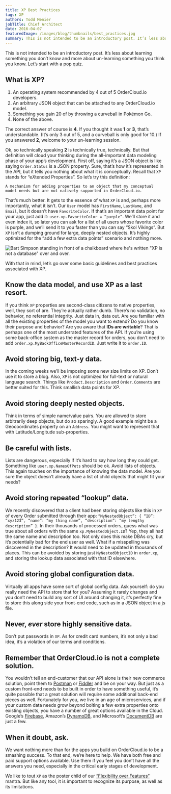 ```yaml
---
title: XP Best Practices
tags: XP
authors: Todd Menier
jobTitle: Chief Architect
date: 2016-04-07
featuredImage: /images/blog/thumbnails/best_practices.jpg
summary: This is not intended to be an introductory post. It’s less about learning something you don’t know and more about un-learning something you think you know.
---
```


This is not intended to be an introductory post. It’s less about learning something you don’t know and more about un-learning something you think you know.
Let’s start with a pop quiz.

## What is XP?

1. An operating system recommended by 4 out of 5 OrderCloud.io developers.
2. An arbitrary JSON object that can be attached to any OrderCloud.io model.
3. Something you gain 20 of by throwing a curveball in Pokémon Go.
4. None of the above.

The correct answer of course is **4**. If you thought it was **1** or **3**, that’s understandable. (It’s only 3 out of 5, and a curveball is only good for 10.) If you answered **2**, welcome to your un-learning session.

Ok, so technically speaking **2** is technically true, technically. But that definition will cloud your thinking during the all-important data modeling phase of your app’s development. First off, saying it’s a JSON object is like saying `Order.Status` is a JSON property. Sure, that’s how it’s represented in the API, but it tells you nothing about what it is conceptually. Recall that `XP` stands for “e*X*tended Properties”. So let’s try this definition:

    A mechanism for adding properties to an object that my conceptual model needs but are not natively supported in OrderCloud.io.

That’s much better. It gets to the essence of what `XP` is and, perhaps more importantly, what it isn’t. Our `User` model has `FirstName`, `LastName`, and `Email`, but it doesn’t have `FavoriteColor`. If that’s an important data point for your app, just add it: `user.xp.FavoriteColor = “purple”`. We’ll store it and even index it, so later you can ask for a list of all users whose favorite color is purple, and we’ll send it to you faster than you can say “Skol Vikings”. But `XP` isn’t a dumping ground for large, deeply nested objects. It’s highly optimized for the “add a few extra data points” scenario and nothing more.

![Bart Simpson standing in front of a chalkboard where he's written "XP is not a database" over and over.](../images/xp-is-not-database.gif)

With that in mind, let’s go over some basic guidelines and best practices associated with XP.

## Know the data model, and use XP as a last resort.

If you think `XP` properties are second-class citizens to native properties, well, they sort of are. They’re actually rather dumb. There’s no validation, no behavior, no referential integrity. Just data in, data out. Are you familiar with all the existing properties of the model you want to extend? Do you know their purpose and behavior? Are you aware that **IDs are writable**? That is perhaps one of the most underrated features of the API. If you’re using some back-office system as the master record for orders, you don’t need to add `order.xp.MyBackOfficeMasterRecordID`. Just write it to `order.ID`.

## Avoid storing big, text-y data.

In the coming weeks we’ll be imposing some new size limits on XP. Don’t use it to store a blog. Also, `XP` is not optimized for full-text or natural language search. Things like `Product.Description` and `Order.Comment`s are better suited for this. Think smallish data points for XP.

## Avoid storing deeply nested objects.

Think in terms of simple name/value pairs. You are allowed to store arbitrarily deep objects, but do so sparingly. A good example might be a Geocoordinates property on an `Address`. You might want to represent that with Latitude/Longitude sub-properties.

## Be careful with lists.

Lists are dangerous, especially if it’s hard to say how long they could get. Something like `user.xp.NamesOfPets` should be ok. Avoid lists of objects. This again touches on the importance of knowing the data model. Are you sure the object doesn’t already have a list of child objects that might fit your needs?

## Avoid storing repeated “lookup” data.

We recently discovered that a client had been storing objects like this in `XP` of every Order submitted through their app: `“MyNestedObject”: { “ID”: “xyz123”, “name”: “my thing name”, “description”: “my lengthy description” }`. In their thousands of processed orders, guess what was true about all orders with the same `xp.MyNestedObject.ID`? Yep, they all had the same name and description too. Not only does this make DBAs cry, but it’s potentially bad for the end user as well. What if a misspelling was discovered in the description? It would need to be updated in thousands of places. This can be avoided by storing just `MyNestedObjectID` in `order.xp`, and storing the lookup data associated with that ID elsewhere.

## Avoid storing global configuration data.

Virtually all apps have some sort of global config data. Ask yourself: do you really need the API to store that for you? Assuming it rarely changes and you don’t need to build any sort of UI around changing it, it’s perfectly fine to store this along side your front-end code, such as in a JSON object in a js file.

## **Never, _ever_ store highly sensitive data**.

Don’t put passwords in `XP`. As for credit card numbers, it’s not only a bad idea, it’s a violation of our terms and conditions.

## Remember that OrderCloud.io is not a complete solution.

You wouldn’t tell an end-customer that our API alone is their new commerce solution, point them to [Postman](https://www.getpostman.com/) or [Fiddler](https://www.telerik.com/fiddler) and be on your way. But just as a custom front-end needs to be built in order to have something useful, it’s quite possible that a great solution will require some additional back-end pieces as well. Fortunately for you, we live in an age of microservices, and if your custom data needs grow beyond bolting a few extra properties onto existing objects, you have a number of great options available in the Cloud. Google’s [Firebase](https://firebase.google.com/), Amazon’s [DynamoDB](https://aws.amazon.com/dynamodb/), and Microsoft’s [DocumentDB](https://azure.microsoft.com/en-us/services/documentdb/) are just a few.

## When it doubt, ask.

We want nothing more than for the apps you build on OrderCloud.io to be a smashing success. To that end, we’re here to help. We have both free and paid support options available. Use them if you feel you don’t have all the answers you need, especially in the critical early stages of development.

We like to tout `XP` as the poster child of our [“Flexibility over Features“]({filename}flexibility-over-features.md) mantra. But like any tool, it is important to recognize its purpose, as well as its limitations.

